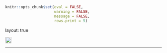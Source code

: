 ```r
knitr::opts_chunk$set(eval = FALSE, 
                      warning = FALSE,
                      message = FALSE,
                      rows.print = 5)
```

layout: true
  
<div class="dk-footer">
<span>
<a href="https://rfortherestofus.com/" target="_blank">
<img src="images/rru-text-only.svg" style="height: 20px;">
</a>
</span>
</div> 

---